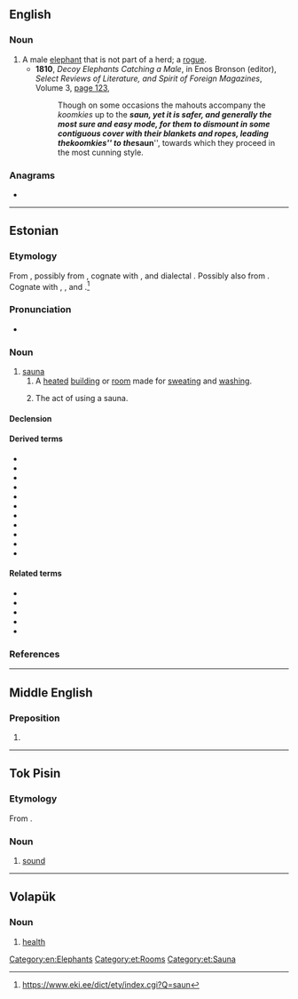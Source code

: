 ==English==

===Noun===
{{en-noun}}

# A male [[elephant]] that is not part of a herd; a [[rogue]].
#* '''1810''', ''Decoy Elephants Catching a Male'', in Enos Bronson (editor), ''Select Reviews of Literature, and Spirit of Foreign Magazines'', Volume 3, [http://books.google.com.au/books?id=AvQ0AAAAMAAJ&pg=PA123&dq=%22koomkie%22|%22koomkies%22+-intitle:%22koomkie%22&hl=en&sa=X&ei=ZDD7Tr_4AbCTiQfPlvmuAQ&redir_esc=y#v=onepage&q=%22koomkie%22|%22koomkies%22%20-intitle%3A%22koomkie%22&f=false page 123],
#*: Though on some occasions the mahouts accompany the ''koomkies'' up to the '''''saun''''', yet it is safer, and generally the most sure and easy mode, for them to dismount in some contiguous cover with their blankets and ropes, leading the ''koomkies'' to the '''''saun''''', towards which they proceed in the most cunning style.

===Anagrams===
* {{anagrams|en|a=ansu|Anus|NSAU|Naus|UNAs|USAN|USNA|Unas|anus|añus|naus}}

[[Category:en:Elephants]]

----

==Estonian==
{{wikipedia|lang=et}}

===Etymology===
From {{inh|et|fiu-fin-pro|*sakna}}, possibly from {{der|et|gem-pro|*stakkaz||a barn; rick; haystack}}, cognate with {{cog|en|stack}}, {{cog|non|stakkr||stack}} and dialectal {{cognate|sv|stake||hearth, fireplace}}. Possibly also from {{der|et|gem-pro|*sāpnaz||a place of soap}}. Cognate with {{cog|fi|sauna}}, {{cog|olo|saunu}}, {{cog|liv|sōna}} and {{cog|se|suovdnji||a pit dug in snow}}.<ref>https://www.eki.ee/dict/ety/index.cgi?Q=saun</ref>

===Pronunciation===
* {{et-IPA}}

===Noun===
{{et-noun|sauna|sauna}}

# [[sauna]]
## A [[heated]] [[building]] or [[room]] made for [[sweating]] and [[washing]].
##: {{ux|et|Spaas on ka mitu '''sauna''' ja jõusaal.|The spa has also many '''saunas''' and a gym.}}
## The act of using a sauna.
##: {{ux|et|Pärast trenni on hea '''saunas''' käia|It feels great to have a '''sauna''' after a workout.}}

====Declension====
{{et-decl-leib|saun|saun|a}}

====Derived terms====
* {{l|et|saunik}}
* {{l|et|saunaline}}
* {{l|et|saunandus}}
* {{l|et|saunatama}}
* {{l|et|saunatamine}}
* {{l|et|saunataja}}
* {{l|et|saunakütja}}
* {{l|et|saunakütmine}}
* {{l|et|saunaminek}}
* {{l|et|saunaskäija}}
* {{l|et|saunaskäik}}

====Related terms====
* {{l|et|saunaviht}}
* {{l|et|aurusaun}}
* {{l|et|leilisaun}}
* {{l|et|suitsusaun}}
* {{l|et|veresaun}}

===References===
<references />

[[Category:et:Rooms]]
[[Category:et:Sauna]]

----

==Middle English==

===Preposition===
{{head|enm|preposition}}

# {{alt form|enm|saunz}}

----

==Tok Pisin==

===Etymology===
From {{etyl|en|tpi}} {{m|en|sound}}.

===Noun===
{{head|tpi|noun}}

# [[sound]]

----

==Volapük==

===Noun===
{{head|vo|noun}}

# [[health]]